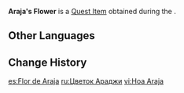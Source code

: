 {{Item Infobox
|id           = 101815
|image        = Item Aranara Flower.png
|type         = Quest Items
|quality      = 
|description  = A flower gifted to you by [[Araja]].<br>Araja seems to have lost important memories.
|source1      = [[Festival Utsava]]
}}
'''Araja's Flower''' is a [[Quest Item]] obtained during the {{Quest|Festival Utsava}}.

==Other Languages==
{{Other Languages
|en      = Araja's Flower
|zhs     = 兰拉迦的花
|zhs_rm  = Lánlājiā de Huā
|zht     = 蘭拉迦的花
|zht_rm  = Lánlājiā de Huā
|ja      = アランラジャの花
|ja_rm   = Aranraja no Hana
|ko      = 아란자의 꽃
|ko_rm   = Aranja-ui Kkot
|es      = Flor de Araja
|fr      = Fleur d'Araja
|ru      = Цветок Араджи
|th      = ดอกไม้ของ Araja
|th_rm   = Dokmai khong Araja
|vi      = {{tt|Hoa|花}} Araja
|de      = Blume von Araja
|id      = Bunga Araja
|pt      = Flor de Araja
|tr      = Araja'nın Çiçeği
|it      = Fiore di Araja
}}

==Change History==
{{Change History|3.0}}

[[es:Flor de Araja]]
[[ru:Цветок Араджи]]
[[vi:Hoa Araja]]